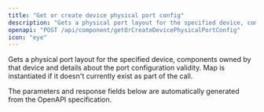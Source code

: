 ```yaml
---
title: "Get or create device physical port config"
description: "Gets a physical port layout for the specified device, components owned by that device and details about the port configuration validity. Map is instantiated ..."
openapi: "POST /api/component/getOrCreateDevicePhysicalPortConfig"
icon: "eye"
---
```


Gets a physical port layout for the specified device, components owned by that device and details about the port configuration validity. Map is instantiated if it doesn't currently exist as part of the call.

<Note>
The parameters and response fields below are automatically generated from the OpenAPI specification.
</Note>
